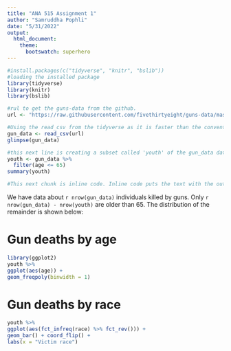```yaml
---
title: "ANA 515 Assignment 1"
author: "Samruddha Pophli"
date: "5/31/2022"
output:
  html_document:
    theme:
      bootswatch: superhero
---
```


```r
#install.packages(c("tidyverse", "knitr", "bslib"))
#loading the installed package
library(tidyverse)
library(knitr)
library(bslib)
```

```r
#rul to get the guns-data from the github. 
url <- "https://raw.githubusercontent.com/fivethirtyeight/guns-data/master/full_data.csv"

#Using the read_csv from the tidyverse as it is faster than the conventional read.csv command
gun_data <- read_csv(url)
glimpse(gun_data)
```

```r
#this next line is creating a subset called 'youth' of the gun_data dataset where the age is equal or greater to 65
youth <- gun_data %>% 
  filter(age <= 65)
summary(youth)
```

```r
#This next chunk is inline code. Inline code puts the text with the output of the function in the document.
```
We have data about `r nrow(gun_data)` individuals killed by guns. Only `r nrow(gun_data) - nrow(youth)`  are older than 65. The distribution of the remainder is shown below: 

# Gun deaths by age 
```r

library(ggplot2)
youth %>% 
ggplot(aes(age)) + 
geom_freqpoly(binwidth = 1)
```

# Gun deaths by race 
```r
youth %>% 
ggplot(aes(fct_infreq(race) %>% fct_rev())) + 
geom_bar() + coord_flip() + 
labs(x = "Victim race") 
```